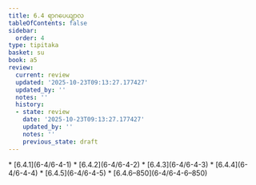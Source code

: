 ```yaml
---
title: 6.4 ရာဂပေယျာလ
tableOfContents: false
sidebar:
  order: 4
type: tipitaka
basket: su
book: a5
review:
  current: review
  updated: '2025-10-23T09:13:27.177427'
  updated_by: ''
  notes: ''
  history:
  - state: review
    date: '2025-10-23T09:13:27.177427'
    updated_by: ''
    notes: ''
    previous_state: draft
---
```



<ReviewStatus review={frontmatter.review} showDetails={true} />

<HypothesisAnnotation frontmatter={frontmatter} />

<DynamicBreadcrumb />



<TableOfContents book="a5" section="6.4">
* [6.4.1](6-4/6-4-1)
* [6.4.2](6-4/6-4-2)
* [6.4.3](6-4/6-4-3)
* [6.4.4](6-4/6-4-4)
* [6.4.5](6-4/6-4-5)
* [6.4.6–850](6-4/6-4-6–850)
</TableOfContents>